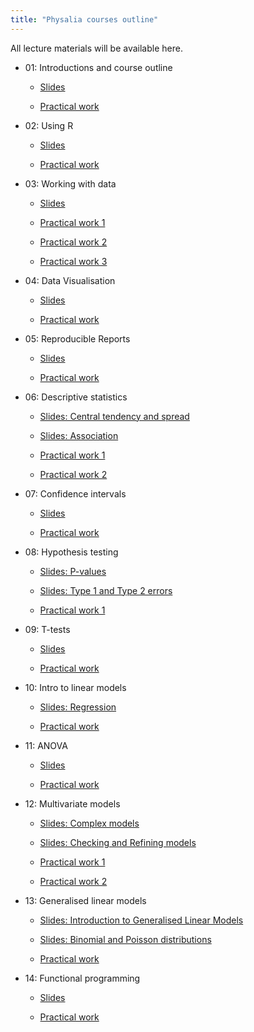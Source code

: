 ```yaml
---
title: "Physalia courses outline"
---
```


<script type="text/javascript" src="http://cdn.mathjax.org/mathjax/latest/MathJax.js?config=TeX-AMS-MML_HTMLorMML"></script>

All lecture materials will be available here.

- 01: Introductions and course outline
    - [Slides](slides/Introduction.html)

    - [Practical work](https://philip-leftwich.github.io/physalia-stats-intro/introduction-to-r-and-rstudio.html)

- 02: Using R
    - [Slides](slides/Intro_02.html)
    
    - [Practical work](https://philip-leftwich.github.io/physalia-stats-intro/basic-programming.html)

- 03: Working with data
    - [Slides](slides/Data_wrangling_03.html)

    - [Practical work 1](https://philip-leftwich.github.io/physalia-stats-intro/loading-data.html)
    - [Practical work 2](https://philip-leftwich.github.io/physalia-stats-intro/data-wrangling-part-one.html)
    - [Practical work 3](https://philip-leftwich.github.io/physalia-stats-intro/data-wrangling-part-two.html)
    
- 04: Data Visualisation
    - [Slides](slides/ggplot.html)
    
    - [Practical work](https://philip-leftwich.github.io/physalia-stats-intro/data-visualisation-with-ggplot2.html)
    
- 05: Reproducible Reports
    - [Slides](slides/Reproducible_reports_06.html)
    
    - [Practical work](https://philip-leftwich.github.io/physalia-stats-intro/markdown.html)
    

- 06: Descriptive statistics
    - [Slides: Central tendency and spread](slides/Descriptive_statistics_05.html)
    - [Slides: Association](slides/Association_05a.html)

    - [Practical work 1](https://philip-leftwich.github.io/physalia-stats-intro/data-insights-part-one.html)
    - [Practical work 2](https://philip-leftwich.github.io/physalia-stats-intro/data-insights-part-two.html)

- 07: Confidence intervals
    - [Slides](slides/Confidence_intervals.html)
    
    - [Practical work](https://philip-leftwich.github.io/physalia-stats-intro/introduction-to-statistics.html)

- 08: Hypothesis testing
    - [Slides: P-values](slides/Probability.html)
    - [Slides: Type 1 and Type 2 errors](slides/Error_rates.html)
    
    - [Practical work 1](https://philip-leftwich.github.io/physalia-stats-intro/introduction-to-linear-models.html)
    

- 09: T-tests
    - [Slides](slides/t-tests.html)
    
    - [Practical work](https://philip-leftwich.github.io/physalia-stats-intro/testing.html)
  
- 10: Intro to linear models
    - [Slides: Regression](slides/Linear-Regression.html) 
    
    - [Practical work](https://philip-leftwich.github.io/physalia-stats-intro/regression.html)    
    
- 11: ANOVA
    - [Slides](slides/ANOVA.html)
    
    - [Practical work](https://philip-leftwich.github.io/physalia-stats-intro/anova.html)
  
- 12: Multivariate models
    - [Slides: Complex models](slides/Complex_models.html)
    - [Slides: Checking and Refining models](slides/Refining_models.html)
    
    - [Practical work 1](https://philip-leftwich.github.io/physalia-stats-intro/multivariate-linear-models.html)
    - [Practical work 2](https://philip-leftwich.github.io/physalia-stats-intro/complex-models.html)
     
      
- 13: Generalised linear models
  - [Slides: Introduction to Generalised Linear Models](slides/Generalized-Linear-Models.html)
  - [Slides: Binomial and Poisson distributions](slides/Generalized-Linear-Models-Part-2.html)
  
  - [Practical work](https://philip-leftwich.github.io/physalia-stats-intro/generalized-linear-models.html)


- 14: Functional programming
    - [Slides](slides/Functional-programming.html)

    - [Practical work](https://philip-leftwich.github.io/physalia-stats-intro/functions-and-iteration.html)
    
